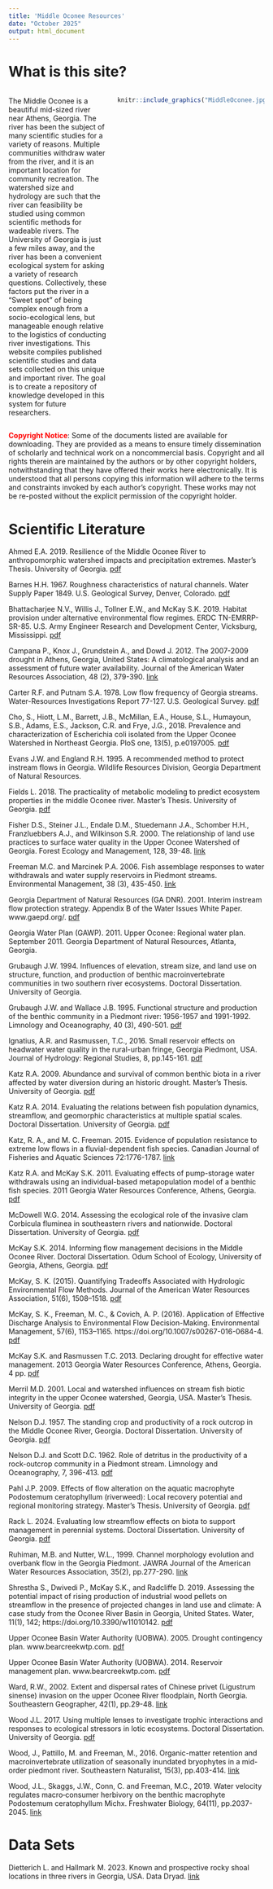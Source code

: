 ---
title: 'Middle Oconee Resources'
date: "October 2025"
output: html_document
---

# **What is this site?**

::: columns
::: {.column width="40%"}
The Middle Oconee is a beautiful mid-sized river near Athens, Georgia. The river has been the subject of many scientific studies for a variety of reasons. Multiple communities withdraw water from the river, and it is an important location for community recreation. The watershed size and hydrology are such that the river can feasibility be studied using common scientific methods for wadeable rivers. The University of Georgia is just a few miles away, and the river has been a convenient ecological system for asking a variety of research questions. Collectively, these factors put the river in a "Sweet spot" of being complex enough from a socio-ecological lens, but manageable enough relative to the logistics of conducting river investigations. This website compiles published scientific studies and data sets collected on this unique and important river. The goal is to create a repository of knowledge developed in this system for future researchers.  
:::

::: {.column width="60%"}
```{r echo=FALSE}
knitr::include_graphics("MiddleOconee.jpg")
```
:::
:::

**<span style='color:red;'>Copyright Notice</span>**:
Some of the documents listed are available for downloading. They are provided as a means to ensure timely dissemination of scholarly and technical work on a noncommercial basis. Copyright and all rights therein are maintained by the authors or by other copyright holders, notwithstanding that they have offered their works here electronically. It is understood that all persons copying this information will adhere to the terms and constraints invoked by each author’s copyright. These works may not be re-posted without the explicit permission of the copyright holder.

# **Scientific Literature**

Ahmed E.A. 2019. Resilience of the Middle Oconee River to anthropomorphic watershed impacts and precipitation extremes. Master’s Thesis.  University of Georgia. [pdf](https://openscholar.uga.edu/record/20731?ln=en&v=pdf)

Barnes H.H.  1967.  Roughness characteristics of natural channels.  Water Supply Paper 1849.  U.S. Geological Survey, Denver, Colorado. [pdf](https://pubs.usgs.gov/wsp/wsp_1849/pdf/wsp_1849_h.pdf)

Bhattacharjee N.V., Willis J., Tollner E.W., and McKay S.K. 2019. Habitat provision under alternative environmental flow regimes. ERDC TN-EMRRP-SR-85. U.S. Army Engineer Research and Development Center, Vicksburg, Mississippi. [pdf](https://apps.dtic.mil/sti/pdfs/AD1069271.pdf)

Campana P., Knox J., Grundstein A., and Dowd J.  2012.  The 2007-2009 drought in Athens, Georgia, United States: A climatological analysis and an assessment of future water availability.  Journal of the American Water Resources Association, 48 (2), 379-390. [link](https://onlinelibrary.wiley.com/doi/abs/10.1111/j.1752-1688.2011.00619.x)

Carter R.F. and Putnam S.A. 1978. Low flow frequency of Georgia streams.  Water-Resources Investigations Report 77-127.  U.S. Geological Survey. [pdf](https://pubs.usgs.gov/of/1977/ofr77-127/pdf/ofr77-127.pdf)

Cho, S., Hiott, L.M., Barrett, J.B., McMillan, E.A., House, S.L., Humayoun, S.B., Adams, E.S., Jackson, C.R. and Frye, J.G., 2018. Prevalence and characterization of Escherichia coli isolated from the Upper Oconee Watershed in Northeast Georgia. PloS one, 13(5), p.e0197005. [pdf](https://journals.plos.org/plosone/article/file?id=10.1371/journal.pone.0197005&type=printable)

Evans J.W. and England R.H.  1995.  A recommended method to protect instream flows in Georgia.  Wildlife Resources Division, Georgia Department of Natural Resources. 

Fields L. 2018. The practicality of metabolic modeling to predict ecosystem properties in the middle Oconee river. Master’s Thesis.  University of Georgia. [pdf](https://openscholar.uga.edu/record/9313?ln=en&v=pdf)
 
Fisher D.S., Steiner J.L., Endale D.M., Stuedemann J.A., Schomber H.H., Franzluebbers A.J., and Wilkinson S.R.  2000.  The relationship of land use practices to surface water quality in the Upper Oconee Watershed of Georgia.  Forest Ecology and Management, 128, 39-48. [link](https://www.sciencedirect.com/science/article/abs/pii/S0378112799002704)

Freeman M.C. and Marcinek P.A.  2006.  Fish assemblage responses to water withdrawals and water supply reservoirs in Piedmont streams.  Environmental Management, 38 (3), 435-450. [link](https://link.springer.com/article/10.1007/s00267-005-0169-3)

Georgia Department of Natural Resources (GA DNR).  2001.  Interim instream flow protection strategy.  Appendix B of the Water Issues White Paper.  www.gaepd.org/. [pdf](https://epd.georgia.gov/sites/epd.georgia.gov/files/related_files/site_page/GADNR_InterimInstreamFlowProtectionStrategy_2001.pdf)

Georgia Water Plan (GAWP).  2011.  Upper Oconee: Regional water plan.  September 2011.  Georgia Department of Natural Resources, Atlanta, Georgia.  

Grubaugh J.W.  1994.  Influences of elevation, stream size, and land use on structure, function, and production of benthic macroinvertebrate communities in two southern river ecosystems.  Doctoral Dissertation.  University of Georgia.

Grubaugh J.W. and Wallace J.B.  1995.  Functional structure and production of the benthic community in a Piedmont river: 1956-1957 and 1991-1992.  Limnology and Oceanography, 40 (3), 490-501. [pdf](https://www.ephemeroptera-galactica.com/pubs/pub_g/pubgrubaughj1995p490.pdf)

Ignatius, A.R. and Rasmussen, T.C., 2016. Small reservoir effects on headwater water quality in the rural-urban fringe, Georgia Piedmont, USA. Journal of Hydrology: Regional Studies, 8, pp.145-161. [pdf](https://www.sciencedirect.com/science/article/am/pii/S2214581816300519)

Katz R.A.  2009.  Abundance and survival of common benthic biota in a river affected by water diversion during an historic drought.  Master’s Thesis.  University of Georgia. [pdf](https://openscholar.uga.edu/record/9042?ln=en&v=pdf)

Katz R.A.  2014.  Evaluating the relations between fish population dynamics, streamflow, and geomorphic characteristics at multiple spatial scales.  Doctoral Dissertation.  University of Georgia. [pdf](https://openscholar.uga.edu/record/9043?ln=en&v=pdf)

Katz, R. A., and M. C. Freeman. 2015. Evidence of population resistance to extreme low flows in a fluvial-dependent fish species. Canadian Journal of Fisheries and Aquatic Sciences 72:1776-1787. [link](https://cdnsciencepub.com/doi/abs/10.1139/cjfas-2015-0173)

Katz R.A. and McKay S.K.  2011.  Evaluating effects of pump-storage water withdrawals using an individual-based metapopulation model of a benthic fish species.  2011 Georgia Water Resources Conference, Athens, Georgia. [pdf](https://bpb-us-e1.wpmucdn.com/sites.gatech.edu/dist/6/3466/files/2023/06/4.6.4Katz.pdf)

McDowell W.G.  2014.  Assessing the ecological role of the invasive clam Corbicula fluminea in southeastern rivers and nationwide.  Doctoral Dissertation.  University of Georgia. [pdf](https://openscholar.uga.edu/record/19480?ln=en&v=pdf)
 
McKay S.K.  2014.  Informing flow management decisions in the Middle Oconee River.  Doctoral Dissertation.  Odum School of Ecology, University of Georgia, Athens, Georgia. [pdf](https://openscholar.uga.edu/record/19572?ln=en&v=pdf)

McKay, S. K. (2015). Quantifying Tradeoffs Associated with Hydrologic Environmental Flow Methods. Journal of the American Water Resources Association, 51(6), 1508–1518. [pdf](https://skmckay.github.io/publications/McKay%20-%202015%20-%20JAWRA%20-%20MIDO%20Hydrology.pdf)

McKay, S. K., Freeman, M. C., & Covich, A. P. (2016). Application of Effective Discharge Analysis to Environmental Flow Decision-Making. Environmental Management, 57(6), 1153–1165. https://doi.org/10.1007/s00267-016-0684-4. [pdf](https://skmckay.github.io/publications/McKay%20et%20al.%20-%202016%20-%20Qeff%20Fish%20-%20EnvMan.pdf)

McKay S.K. and Rasmussen T.C.  2013.  Declaring  drought for effective water management.  2013 Georgia Water Resources Conference, Athens, Georgia.  4 pp. [pdf](https://bpb-us-e1.wpmucdn.com/sites.gatech.edu/dist/6/3466/files/2023/06/2.4.1_McKay.pdf)  

Merril M.D.  2001.  Local and watershed influences on stream fish biotic integrity in the upper Oconee watershed, Georgia, USA.  Master’s Thesis.  University of Georgia. [pdf](https://openscholar.uga.edu/record/18861?ln=en&v=pdf)

Nelson D.J.  1957.  The standing crop and productivity of a rock outcrop in the Middle Oconee River, Georgia.  Doctoral Dissertation.  University of Georgia. [pdf](Nelson-1957.pdf)

Nelson D.J. and Scott D.C.  1962.  Role of detritus in the productivity of a rock-outcrop community in a Piedmont stream.  Limnology and Oceanography, 7, 396-413. [pdf](https://aslopubs.onlinelibrary.wiley.com/doi/pdf/10.4319/lo.1962.7.3.0396)

Pahl J.P.  2009.  Effects of flow alteration on the aquatic macrophyte Podostemum ceratophyllum (riverweed): Local recovery potential and regional monitoring strategy.  Master’s Thesis.  University of Georgia. [pdf](https://openscholar.uga.edu/record/17775?ln=en&v=pdf)

Rack L.  2024.  Evaluating low streamflow effects on biota to support management in perennial systems.  Doctoral Dissertation.  University of Georgia. [pdf](https://openscholar.uga.edu/record/5575?ln=en&v=pdf)

Ruhiman, M.B. and Nutter, W.L., 1999. Channel morphology evolution and overbank flow in the Georgia Piedmont. JAWRA Journal of the American Water Resources Association, 35(2), pp.277-290. [link](https://onlinelibrary.wiley.com/doi/10.1111/j.1752-1688.1999.tb03589.x)

Shrestha S., Dwivedi P., McKay S.K., and Radcliffe D. 2019. Assessing the potential impact of rising production of industrial wood pellets on streamflow in the presence of projected changes in land use and climate: A case study from the Oconee River Basin in Georgia, United States. Water, 11(1), 142; https://doi.org/10.3390/w11010142. [pdf](https://www.mdpi.com/2073-4441/11/1/142)

Upper Oconee Basin Water Authority (UOBWA). 2005. Drought contingency plan. www.bearcreekwtp.com. [pdf](http://www.bearcreekwtp.com/images/drought_contingency_plan.pdf)

Upper Oconee Basin Water Authority (UOBWA). 2014. Reservoir management plan.  www.bearcreekwtp.com. [pdf](http://www.bearcreekwtp.com/pdf/Reservoir-Management-Plan-2014.pdf)

Ward, R.W., 2002. Extent and dispersal rates of Chinese privet (Ligustrum sinense) invasion on the upper Oconee River floodplain, North Georgia. Southeastern Geographer, 42(1), pp.29-48. [link](https://www.jstor.org/stable/44371127)

Wood J.L.  2017.  Using multiple lenses to investigate trophic interactions and responses to ecological stressors in lotic ecosystems.  Doctoral Dissertation.  University of Georgia. [pdf](https://openscholar.uga.edu/record/7630?ln=en&v=pdf)

Wood, J., Pattillo, M. and Freeman, M., 2016. Organic-matter retention and macroinvertebrate utilization of seasonally inundated bryophytes in a mid-order piedmont river. Southeastern Naturalist, 15(3), pp.403-414. [link](https://bioone.org/journals/southeastern-naturalist/volume-15/issue-3/058.015.0303/Organic-Matter-Retention-and-Macroinvertebrate-Utilization-of-Seasonally-Inundated-Bryophytes/10.1656/058.015.0303.short)

Wood, J.L., Skaggs, J.W., Conn, C. and Freeman, M.C., 2019. Water velocity regulates macro‐consumer herbivory on the benthic macrophyte Podostemum ceratophyllum Michx. Freshwater Biology, 64(11), pp.2037-2045. [link](https://onlinelibrary.wiley.com/doi/abs/10.1111/fwb.13393)


# **Data Sets**

Dietterich L. and Hallmark M. 2023. Known and prospective rocky shoal locations in three rivers in Georgia, USA. Data Dryad. [link](https://datadryad.org/dataset/doi:10.5061/dryad.nk98sf7z0)



